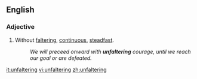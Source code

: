 ==English==

===Adjective===
{{en-adj}}

# Without [[faltering]], [[continuous]], [[steadfast]].
#:''We will preceed onward with '''unfaltering''' courage, until we reach our goal or are defeated.''

[[it:unfaltering]]
[[vi:unfaltering]]
[[zh:unfaltering]]